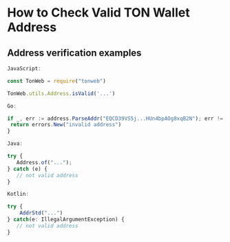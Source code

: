 # How to Check Valid TON Wallet Address

## Address verification examples

```js
JavaScript:

const TonWeb = require("tonweb")

TonWeb.utils.Address.isValid('...')

Go:

if _, err := address.ParseAddr("EQCD39VS5j...HUn4bpAOg8xqB2N"); err != nil {
 return errors.New("invalid address")
}

Java:

try {
   Address.of("...");
} catch (e) {
   // not valid address
}

Kotlin:

try {
    AddrStd("...")
} catch(e: IllegalArgumentException) {
   // not valid address
}

```